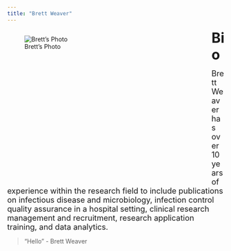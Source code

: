 ```yaml
---
title: "Brett Weaver"
---
```


<div style= "float : left; position : relative; top: 0px; width : 450px; height : 360px; padding-right: 24px; margin-bottom : 0px">
![Brett's Photo](./docs/bweaver.jpg)

</div>
<font size = "6"> 
**Bio**
</font>

<font size = "4"> 
Brett Weaver has over 10 years of experience within the research field to include publications on infectious disease and microbiology, infection control quality assurance in a hospital setting, clinical research management and recruitment, research application training, and data analytics.
</font>  
  
  

>"Hello" - Brett Weaver


